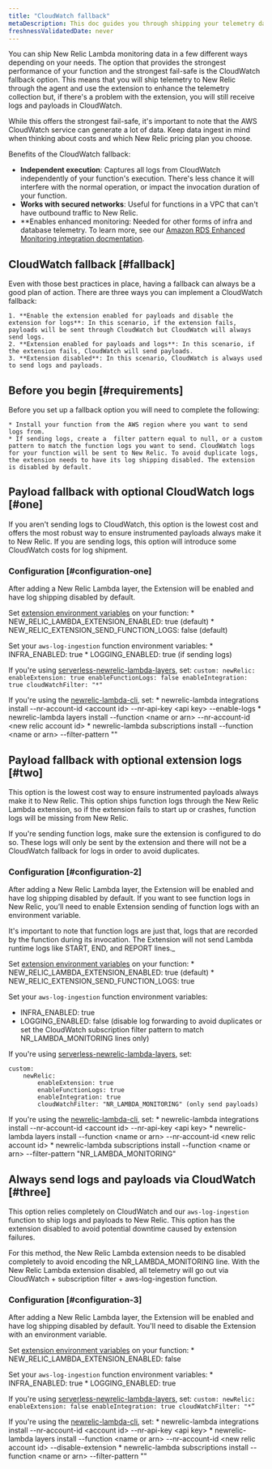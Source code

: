 ```yaml
---
title: "CloudWatch fallback"
metaDescription: This doc guides you through shipping your telemetry data with Cloudwatch as a fail-safe option.
freshnessValidatedDate: never
---
```


You can ship New Relic Lambda monitoring data in a few different ways depending on your needs. The option that provides the strongest performance of your function and the strongest fail-safe is the CloudWatch fallback option. This means that you will ship telemetry to New Relic through the agent and use the extension to enhance the telemetry collection but, if there's a problem with the extension, you will still receive logs and payloads in CloudWatch.  

While this offers the strongest fail-safe, it's important to note that the AWS CloudWatch service can generate a lot of data. Keep data ingest in mind when thinking about costs and which New Relic pricing plan you choose. 

Benefits of the CloudWatch fallback:

* **Independent execution**: Captures all logs from CloudWatch independently of your function's execution. There's less chance it will interfere with the normal operation, or impact the invocation duration of your function.
* **Works with secured networks**: Useful for functions in a VPC that can't have outbound traffic to New Relic.
* **Enables enhanced monitoring:  Needed for other forms of infra and database telemetry. To learn more, see our [Amazon RDS Enhanced Monitoring integration docmentation](/docs/infrastructure/amazon-integrations/aws-integrations-list/aws-rds-enhanced-monitoring-integration/).

## CloudWatch fallback [#fallback]

Even with those best practices in place, having a fallback can always be a good plan of action. There are three ways you can implement a CloudWatch fallback:

    1. **Enable the extension enabled for payloads and disable the extension for logs**: In this scenario, if the extension fails, payloads will be sent through CloudWatch but CloudWatch will always send logs. 
    2. **Extension enabled for payloads and logs**: In this scenario, if the extension fails, CloudWatch will send payloads. 
    3. **Extension disabled**: In this scenario, CloudWatch is always used to send logs and payloads.

## Before you begin  [#requirements]

Before you set up a fallback option you will need to complete the following:

    * Install your function from the AWS region where you want to send logs from.
    * If sending logs, create a  filter pattern equal to null, or a custom pattern to match the function logs you want to send. CloudWatch logs for your function will be sent to New Relic. To avoid duplicate logs, the extension needs to have its log shipping disabled. The extension is disabled by default.

## Payload fallback with optional CloudWatch logs [#one]

If you aren't sending logs to CloudWatch, this option is the lowest cost and offers the most robust way to ensure instrumented payloads always make it to New Relic. If you are sending logs, this option will introduce some CloudWatch costs for log shipment.

### Configuration [#configuration-one]

After adding a New Relic Lambda layer, the Extension will be enabled and have log shipping disabled by default.

Set [extension environment variables](https://github.com/newrelic/newrelic-lambda-extension/blob/main/config/config.go) on your function:
    * NEW_RELIC_LAMBDA_EXTENSION_ENABLED: true (default)
    * NEW_RELIC_EXTENSION_SEND_FUNCTION_LOGS: false (default)

Set your `aws-log-ingestion` function environment variables:
    * INFRA_ENABLED: true
    * LOGGING_ENABLED: true (if sending logs)

If you're using [serverless-newrelic-lambda-layers](https://github.com/newrelic/serverless-newrelic-lambda-layers), set:
    ```
    custom:
        newRelic:
            enableExtension: true
            enableFunctionLogs: false
            enableIntegration: true
            cloudWatchFilter: "*"
    ```

If you're using the [newrelic-lambda-cli](https://github.com/newrelic/newrelic-lambda-cli), set:
    * newrelic-lambda integrations install --nr-account-id &lt;account id> --nr-api-key &lt;api key> --enable-logs
    * newrelic-lambda layers install --function &lt;name or arn> --nr-account-id &lt;new relic account id>
    * newrelic-lambda subscriptions install --function &lt;name or arn> --filter-pattern ""


## Payload fallback with optional extension logs [#two]

This option is the lowest cost way to ensure instrumented payloads always make it to New Relic. This option ships function logs through the New Relic Lambda extension, so if the extension fails to start up or crashes, function logs will be missing from New Relic.

If you're sending function logs, make sure the extension is configured to do so. These logs will only be sent by the extension and there will not be a CloudWatch fallback for logs in order to avoid duplicates.

### Configuration [#configuration-2]

After adding a New Relic Lambda layer, the Extension will be enabled and have log shipping disabled by default. If you want to see function logs in New Relic, you’ll need to enable Extension sending of function logs with an environment variable.

It's important to note that function logs are just that, logs that are recorded by the function during its invocation. The Extension will not send Lambda runtime logs like START, END, and REPORT lines._

Set [extension environment variables](https://github.com/newrelic/newrelic-lambda-extension/blob/main/config/config.go) on your function:
    * NEW_RELIC_LAMBDA_EXTENSION_ENABLED: true (default)
    * NEW_RELIC_EXTENSION_SEND_FUNCTION_LOGS: true

Set your `aws-log-ingestion` function environment variables:
* INFRA_ENABLED: true
* LOGGING_ENABLED: false (disable log forwarding to avoid duplicates or set the CloudWatch subscription filter pattern to match NR_LAMBDA_MONITORING lines only)

If you're using [serverless-newrelic-lambda-layers](https://github.com/newrelic/serverless-newrelic-lambda-layers), set:

```
custom:
    newRelic:
        enableExtension: true
        enableFunctionLogs: true
        enableIntegration: true
        cloudWatchFilter: "NR_LAMBDA_MONITORING" (only send payloads)
```

If you're using the [newrelic-lambda-cli](https://github.com/newrelic/newrelic-lambda-cli), set: 
    * newrelic-lambda integrations install --nr-account-id &lt;account id> --nr-api-key &lt;api key>
    * newrelic-lambda layers install --function &lt;name or arn> --nr-account-id &lt;new relic account id>
    * newrelic-lambda subscriptions install --function &lt;name or arn> --filter-pattern "NR_LAMBDA_MONITORING"


## Always send logs and payloads via CloudWatch [#three]

This option relies completely on CloudWatch and our `aws-log-ingestion` function to ship logs and payloads to New Relic. This option has the extension disabled to avoid potential downtime caused by extension failures.

For this method, the New Relic Lambda extension needs to be disabled completely to avoid encoding the NR_LAMBDA_MONITORING line. With the New Relic Lambda extension disabled, all telemetry will go out via CloudWatch + subscription filter + aws-log-ingestion function.

### Configuration [#configuration-3]

After adding a New Relic Lambda layer, the Extension will be enabled and have log shipping disabled by default. You'll need to disable the Extension with an environment variable.

Set [extension environment variables](https://github.com/newrelic/newrelic-lambda-extension/blob/main/config/config.go) on your function:
    * NEW_RELIC_LAMBDA_EXTENSION_ENABLED: false

Set your `aws-log-ingestion` function environment variables:
    * INFRA_ENABLED: true
    * LOGGING_ENABLED: true

If you're using [serverless-newrelic-lambda-layers](https://github.com/newrelic/serverless-newrelic-lambda-layers), set:
    ```
    custom:
    newRelic:
        enableExtension: false
        enableIntegration: true
        cloudWatchFilter: "*”
    ```

If you're using the [newrelic-lambda-cli](https://github.com/newrelic/newrelic-lambda-cli), set: 
    * newrelic-lambda integrations install --nr-account-id &lt;account id> --nr-api-key &lt;api key>
    * newrelic-lambda layers install --function &lt;name or arn> --nr-account-id &lt;new relic account id> --disable-extension
    * newrelic-lambda subscriptions install --function &lt;name or arn> --filter-pattern ""

